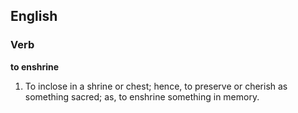 ==English==

===Verb===

'''to enshrine'''

#To inclose in a shrine or chest; hence, to preserve or cherish as something sacred; as, to enshrine something in memory.